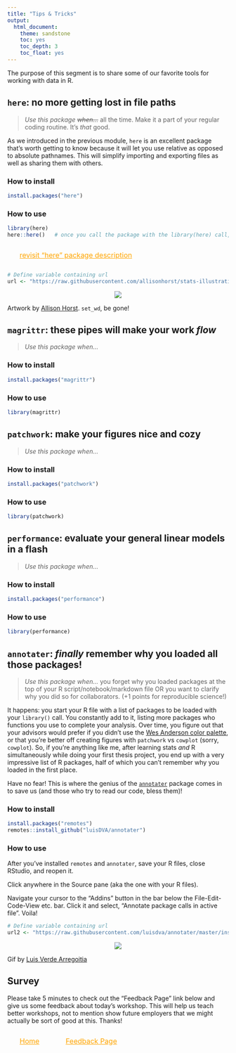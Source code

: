 ```yaml
---
title: "Tips & Tricks"
output:
  html_document:
    theme: sandstone
    toc: yes
    toc_depth: 3
    toc_float: yes
---
```


The purpose of this segment is to share some of our favorite tools for working with data in R.

## `here`: no more getting lost in file paths

> *Use this package ~~when...~~* all the time. Make it a part of your regular coding routine. It's *that* good.


As we introduced in the previous module, `here` is an excellent package that's worth getting to know because it will let you use relative as opposed to absolute pathnames. This will simplify importing and exporting files as well as sharing them with others.

### How to install
```r
install.packages("here")
```

### How to use
```r
library(here)
here::here()   # once you call the package with the library(here) call, you can use this function to remind you where your project root begins.
```


<style>
.btn {
  border: 2px solid black;
  background: gray;
  background-color: gray;
  padding: 14px 28px;
  font-size: 14px;
  cursor: pointer;
  display: inline-block;
  border-color: green;
  color: green;
}
.btn:hover {background: #5DADE2;}
</style>

<a class="btn" href="https://sbreitbart.github.io/BGSS_Retreat_2021_Workshop/Functions/Functions.html"> revisit "here" package description </a>

```r
# Define variable containing url
url <- "https://raw.githubusercontent.com/allisonhorst/stats-illustrations/master/rstats-artwork/here.png"
```

<center><img src="`r url`"></center>
Artwork by [Allison Horst](https://github.com/allisonhorst). `set_wd`, be gone!





## `magrittr`: these pipes will make your work *flow*

> *Use this package when...* 


### How to install
```r
install.packages("magrittr")
```

### How to use
```r
library(magrittr)
```




## `patchwork`: make your figures nice and cozy

> *Use this package when...* 


### How to install
```r
install.packages("patchwork")
```

### How to use
```r
library(patchwork)
```





## `performance`: evaluate your general linear models in a flash

> *Use this package when...* 


### How to install
```r
install.packages("performance")
```

### How to use
```r
library(performance)
```






## `annotater`: *finally* remember why you loaded all those packages!

> *Use this package when...* you forget why you loaded packages at the top of your R script/notebook/markdown file OR you want to clarify why you did so for collaborators. (+1 points for reproducible science!)

It happens: you start your R file with a list of packages to be loaded with your `library()` call. You constantly add to it, listing more packages who functions you use to complete your analysis. Over time, you figure out that your advisors would prefer if you didn't use the [Wes Anderson color palette](https://github.com/karthik/wesanderson), or that you're better off creating figures with `patchwork` vs `cowplot` (sorry, `cowplot`). So, if you're anything like me, after learning stats *and* R simultaneously while doing your first thesis project, you end up with a very impressive list of R packages, half of which you can't remember why you loaded in the first place.

Have no fear! This is where the genius of the [`annotater`](https://github.com/luisDVA/annotater) package comes in to save us (and those who try to read our code, bless them)!



### How to install
```r
install.packages("remotes")
remotes::install_github("luisDVA/annotater")
```

### How to use
After you've installed `remotes` and `annotater`, save your R files, close RStudio, and reopen it.

Click anywhere in the Source pane (aka the one with your R files).

Navigate your cursor to the "Addins" button in the bar below the File-Edit-Code-View etc. bar. Click it and select, "Annotate package calls in active file". Voila!

```r
# Define variable containing url
url2 <- "https://raw.githubusercontent.com/luisdva/annotater/master/inst/media/annotcalls.gif"
```

<center><img src="`r url2`"></center>
Gif by [Luis Verde Arregoitia](https://github.com/luisDVA/annotater)





## Survey

Please take 5 minutes to check out the "Feedback Page" link below and give us some feedback about today's workshop. This will help us teach better workshops, not to mention show future employers that we might actually be sort of good at this. Thanks!


<style>
.btn {
  border: none;
  background-color: inherit;
  padding: 14px 28px;
  font-size: 16px;
  cursor: pointer;
  display: inline-block;
  color: orange;
}
.btn:hover {background: #5DADE2;}
</style>


<a class="btn" href="https://sbreitbart/BGSS_Retreat_2021_Workshop/"> Home </a>
<a class="btn" href="https://easyretro.io/publicboard/gEdRrWVYh9ZQztnmdn94aX87HO83/b09d9a47-fe9c-4185-936d-445a0ad92428"> Feedback Page </a>